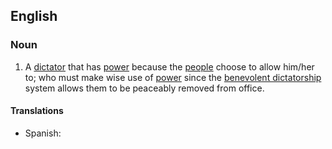 ==English==
{{wikipedia}}

===Noun===
{{en-noun}}

# A [[dictator]] that has [[power]] because the [[people]] choose to allow him/her to; who must make wise use of [[power]] since the [[benevolent dictatorship]] system allows them to be peaceably removed from office.

====Translations====
{{trans-top}}
{{trans-mid}}
* Spanish: {{t|es|dictablanda}}
{{trans-bottom}}
